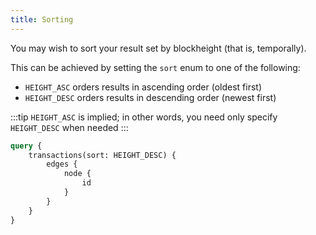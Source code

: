 ```yaml
---
title: Sorting
---
```


You may wish to sort your result set by blockheight (that is, temporally).

This can be achieved by setting the `sort` enum to one of the following:

- `HEIGHT_ASC` orders results in ascending order (oldest first) 
- `HEIGHT_DESC` orders results in descending order (newest first)

:::tip
`HEIGHT_ASC` is implied; in other words, you need only specify `HEIGHT_DESC` when needed
:::

```graphql
query {
    transactions(sort: HEIGHT_DESC) {
        edges {
            node {
                id
            }
        }
    }
}
```


